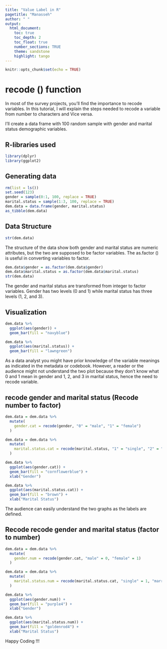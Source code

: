 ```yaml
---
title: "Value Label in R"
pagetitle: "Manasseh"
author: " "
output:
  html_document:
    toc: true
    toc_depth: 2
    toc_float: true
    number_sections: TRUE
    theme: sandstone
    highlight: tango
---
```


<link rel="stylesheet" href="styles.css" type="text/css">

```r
knitr::opts_chunk$set(echo = TRUE)
```

# recode () function

In most of the survey projects, you'll find the importance to recode variables. In this tutorial, I will explain the steps needed to recode a variable from number to characters and Vice versa.

I’ll create a data frame with 100 random sample with gender and marital status demographic variables.

## R-libraries used
```r
library(dplyr)
library(ggplot2)
```


## Generating data
```r
rm(list = ls())
set.seed(123)
gender = sample(0:1, 100, replace = TRUE)
marital.status = sample(1:3, 100, replace = TRUE)
dem.data = data.frame(gender, marital.status)
as_tibble(dem.data)
```

## Data Structure
```r
str(dem.data)
```

The structure of the data show both gender and marital status are numeric attributes, but the two are supposed to be factor variables. The as.factor () is useful in converting variables to factor.


```r
dem.data$gender = as.factor(dem.data$gender)
dem.data$marital.status = as.factor(dem.data$marital.status)
str(dem.data)
```

The gender and marital status are transformed from integer to factor variables. Gender has two levels (0 and 1) while marital status has three levels (1, 2, and 3).

## Visualization
```r
dem.data %>%
  ggplot(aes(gender)) +
  geom_bar(fill = "navyblue")

dem.data %>%
  ggplot(aes(marital.status)) +
  geom_bar(fill = "lawngreen")
```

As a data analyst you might have prior knowledge of the variable meanings as indicated in the metadata or codebook. However, a reader or the audience might not understand the two plot because they don't know what 0 and 1 mean in gender and 1, 2, and 3 in marital status, hence the need to recode variable.

## recode gender and marital status (Recode number to factor)
```r
dem.data = dem.data %>%
  mutate(
    gender.cat = recode(gender, "0" = "male", "1" = "female")
  )

dem.data = dem.data %>%
  mutate(
    marital.status.cat = recode(marital.status, "1" = "single", "2" = "married", "3" = "divorced")
  )

dem.data %>%
  ggplot(aes(gender.cat)) +
  geom_bar(fill = "cornflowerblue") +
  xlab("Gender")

dem.data %>%
  ggplot(aes(marital.status.cat)) +
  geom_bar(fill = "brown") +
  xlab("Marital Status")
```


The audience can easily understand the two graphs as the labels are defined.

## Recode recode gender and marital status (factor to number)
```r
dem.data = dem.data %>%
  mutate(
    gender.num = recode(gender.cat, "male" = 0, "female" = 1)
  )

dem.data = dem.data %>%
  mutate(
    marital.status.num = recode(marital.status.cat, "single" = 1, "married" = 2, "divorced" = 3)
  )

dem.data %>%
  ggplot(aes(gender.num)) +
  geom_bar(fill = "purple4") +
  xlab("Gender")

dem.data %>%
  ggplot(aes(marital.status.num)) +
  geom_bar(fill = "goldenrod4") +
  xlab("Marital Status")
```

Happy Coding !!!
